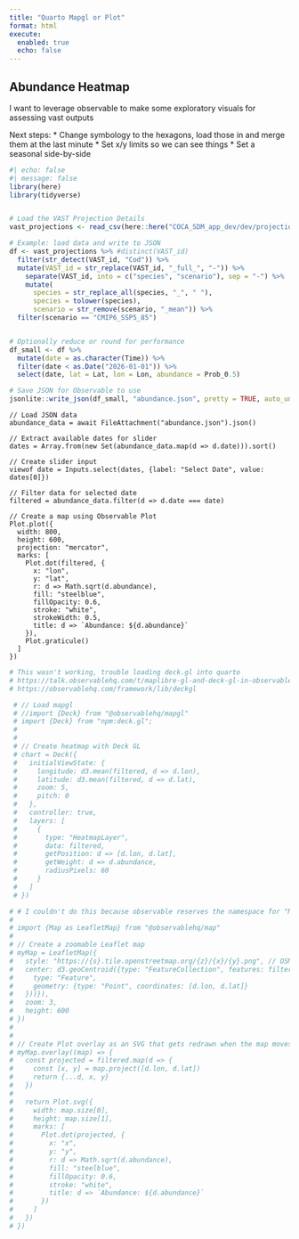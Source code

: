 ```yaml
---
title: "Quarto Mapgl or Plot"
format: html
execute:
  enabled: true
  echo: false
---
```


## Abundance Heatmap

I want to leverage observable to make some exploratory visuals for assessing vast outputs


Next steps:
 * Change symbology to the hexagons, load those in and merge them at the last minute
 * Set x/y limits so we can see things
 * Set a seasonal side-by-side



```r
#| echo: false
#| message: false
library(here)
library(tidyverse)


# Load the VAST Projection Details
vast_projections <- read_csv(here::here("COCA_SDM_app_dev/dev/projections/VAST_all_densities_all_species.csv"))

# Example: load data and write to JSON
df <- vast_projections %>% #distinct(VAST_id)
  filter(str_detect(VAST_id, "Cod")) %>% 
  mutate(VAST_id = str_replace(VAST_id, "_full_", "-")) %>% 
    separate(VAST_id, into = c("species", "scenario"), sep = "-") %>% 
    mutate(
      species = str_replace_all(species, "_", " "),
      species = tolower(species),
      scenario = str_remove(scenario, "_mean")) %>% 
  filter(scenario == "CMIP6_SSP5_85")


# Optionally reduce or round for performance
df_small <- df %>%
  mutate(date = as.character(Time)) %>%
  filter(date < as.Date("2026-01-01")) %>% 
  select(date, lat = Lat, lon = Lon, abundance = Prob_0.5)

# Save JSON for Observable to use
jsonlite::write_json(df_small, "abundance.json", pretty = TRUE, auto_unbox = TRUE)
```






```ojs
// Load JSON data
abundance_data = await FileAttachment("abundance.json").json()
```


```ojs
// Extract available dates for slider
dates = Array.from(new Set(abundance_data.map(d => d.date))).sort()

// Create slider input
viewof date = Inputs.select(dates, {label: "Select Date", value: dates[0]})
```

```ojs
// Filter data for selected date
filtered = abundance_data.filter(d => d.date === date)
```




```ojs

// Create a map using Observable Plot
Plot.plot({
  width: 800,
  height: 600,
  projection: "mercator",
  marks: [
    Plot.dot(filtered, {
      x: "lon",
      y: "lat",
      r: d => Math.sqrt(d.abundance),
      fill: "steelblue",
      fillOpacity: 0.6,
      stroke: "white",
      strokeWidth: 0.5,
      title: d => `Abundance: ${d.abundance}`
    }),
    Plot.graticule()
  ]
})

```



```r
# This wasn't working, trouble loading deck.gl into quarto
# https://talk.observablehq.com/t/maplibre-gl-and-deck-gl-in-observable-framework/9024
# https://observablehq.com/framework/lib/deckgl

 # // Load mapgl
 # //import {Deck} from "@observablehq/mapgl"
 # import {Deck} from "npm:deck.gl";
 # 
 # 
 # // Create heatmap with Deck GL
 # chart = Deck({
 #   initialViewState: {
 #     longitude: d3.mean(filtered, d => d.lon),
 #     latitude: d3.mean(filtered, d => d.lat),
 #     zoom: 5,
 #     pitch: 0
 #   },
 #   controller: true,
 #   layers: [
 #     {
 #       type: "HeatmapLayer",
 #       data: filtered,
 #       getPosition: d => [d.lon, d.lat],
 #       getWeight: d => d.abundance,
 #       radiusPixels: 60
 #     }
 #   ]
 # })
```




```r

# # I couldn't do this because observable reserves the namespace for "Map"
# 
# import {Map as LeafletMap} from "@observablehq/map"
# 
# // Create a zoomable Leaflet map
# myMap = LeafletMap({
#   style: "https://{s}.tile.openstreetmap.org/{z}/{x}/{y}.png", // OSM basemap
#   center: d3.geoCentroid({type: "FeatureCollection", features: filtered.map(d => ({
#     type: "Feature",
#     geometry: {type: "Point", coordinates: [d.lon, d.lat]}
#   }))}),
#   zoom: 3,
#   height: 600
# })
# 
# 
# // Create Plot overlay as an SVG that gets redrawn when the map moves
# myMap.overlay((map) => {
#   const projected = filtered.map(d => {
#     const [x, y] = map.project([d.lon, d.lat])
#     return {...d, x, y}
#   })
# 
#   return Plot.svg({
#     width: map.size[0],
#     height: map.size[1],
#     marks: [
#       Plot.dot(projected, {
#         x: "x",
#         y: "y",
#         r: d => Math.sqrt(d.abundance),
#         fill: "steelblue",
#         fillOpacity: 0.6,
#         stroke: "white",
#         title: d => `Abundance: ${d.abundance}`
#       })
#     ]
#   })
# })

```
